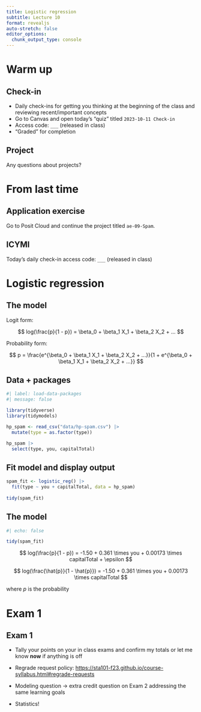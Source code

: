 ```yaml
---
title: Logistic regression
subtitle: Lecture 10
format: revealjs
auto-stretch: false
editor_options: 
  chunk_output_type: console
---
```


# Warm up

## Check-in

-   Daily check-ins for getting you thinking at the beginning of the class and reviewing recent/important concepts
-   Go to Canvas and open today's "quiz" titled `2023-10-11 Check-in`
-   Access code: `___` (released in class) <!-- logit -->
-   "Graded" for completion

## Project

::: task
Any questions about projects?
:::

# From last time

## Application exercise

Go to Posit Cloud and continue the project titled `ae-09-Spam`.

::: callout-note
## ICYMI

Today's daily check-in access code: `___` (released in class) <!-- logit -->
:::

# Logistic regression

## The model

Logit form:

$$
log(\frac{p}{1 - p}) = \beta_0 + \beta_1 X_1 + \beta_2 X_2 + ...
$$

Probability form:

$$
p = \frac{e^{\beta_0 + \beta_1 X_1 + \beta_2 X_2 + ...}}{1 + e^{\beta_0 + \beta_1 X_1 + \beta_2 X_2 + ...}}
$$

## Data + packages {.smaller}

```r
#| label: load-data-packages
#| message: false

library(tidyverse)
library(tidymodels)

hp_spam <- read_csv("data/hp-spam.csv") |>
  mutate(type = as.factor(type))

hp_spam |>
  select(type, you, capitalTotal)
```

## Fit model and display output

```r
spam_fit <- logistic_reg() |>
  fit(type ~ you + capitalTotal, data = hp_spam)
  
tidy(spam_fit)
```

## The model

```r
#| echo: false

tidy(spam_fit)
```

$$
log(\frac{p}{1 - p}) = -1.50 + 0.361 \times you + 0.00173 \times  capitalTotal + \epsilon
$$

$$
log(\frac{\hat{p}}{1 - \hat{p}}) = -1.50 + 0.361 \times you + 0.00173 \times  capitalTotal
$$

where $p$ is the probability

# Exam 1

## Exam 1

-   Tally your points on your in class exams and confirm my totals or let me know **now** if anything is off

-   Regrade request policy: <https://sta101-f23.github.io/course-syllabus.html#regrade-requests>

-   Modeling question $\rightarrow$ extra credit question on Exam 2 addressing the same learning goals

-   Statistics!
